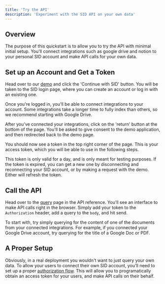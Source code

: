 ```yaml
---
title: 'Try the API'
description: 'Experiment with the SID API on your own data'
---
```

## Overview
The purpose of this quickstart is to allow you to try the API with minimal initial setup.
You'll connect integrations such as google drive and notion to your personal SID account and make API calls for your own data.

## Set up an Account and Get a Token
Head over to our [demo](https://demo.sid.ai) and click the 'Continue with SID' button.
You will be taken to the SID login page, where you can create an account or log in with an existing one.

Once you're logged in, you'll be able to connect integrations to your account.
Some integrations take a longer time to fully index than others, so we recommend starting with Google Drive.

After you've connected your integrations, click on the 'return' button at the bottom of the page.
You'll be asked to give consent to the demo application, and then redirected back to the demo page.

You should now see a token in the top right corner of the page.
This is your access token, which you will be able to use in the following steps.

<Info>
This token is only valid for a day, and is only meant for testing purposes.
</Info>
<Info>
If the token is expired, you can get a new one by disconnecting and reconnecting your SID account,
or by making a request with the demo. Either will refresh the token.
</Info>

## Call the API
Head over to the [query](/api-reference/endpoint/query) page in the API reference. 
You'll see an interface to make API calls right in the browser. 
Simply add your token to the `Authorization` header, add a query to the `body`, and hit send.

To start with, try simply querying for the content of one of the documents from your connected integrations.
For example, if you connected your Google Drive account, try querying for the title of a Google Doc or PDF.

## A Proper Setup
Obviously, in a real deployment you wouldn't want to just query your own data.
To allow your users to connect their own SID account,
you'll need to set up a proper [authorization flow](/auth/flow).
This will allow you to programatically obtain an access token for your users, 
and make API calls on their behalf.
